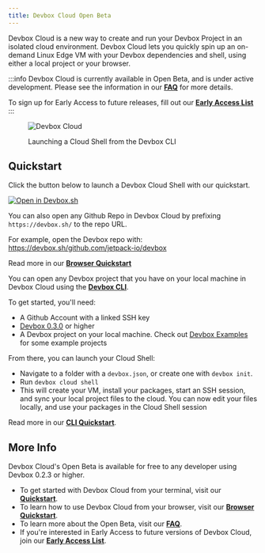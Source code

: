 ```yaml
---
title: Devbox Cloud Open Beta
---
```


Devbox Cloud is a new way to create and run your Devbox Project in an isolated cloud environment. Devbox Cloud lets you quickly spin up an on-demand Linux Edge VM with your Devbox dependencies and shell, using either a local project or your browser.

:::info
Devbox Cloud is currently available in Open Beta, and is under active development. Please see the information in our **[FAQ](beta_faq.md)** for more details.

To sign up for Early Access to future releases, fill out our **[Early Access List](https://jetpack-io.typeform.com/devbox-cloud)**
:::

<figure className="text--center">

![Devbox Cloud](../../static/img/cloud.svg)
<figcaption> Launching a Cloud Shell from the Devbox CLI </figcaption>
</figure>

## Quickstart

<Tabs>
<TabItem value='md' label='Launch a Cloud Shell from your Browser'>

Click the button below to launch a Devbox Cloud Shell with our quickstart. 

[![Open in Devbox.sh](https://jetpack.io/img/devbox/open-in-devbox.svg)](https://devbox.sh/github.com/jetpack-io/devbox-examples?folder=tutorial)

You can also open any Github Repo in Devbox Cloud by prefixing `https://devbox.sh/` to the repo URL. 

For example, open the Devbox repo with:
https://devbox.sh/github.com/jetpack-io/devbox

Read more in our **[Browser Quickstart](browser_getting_started.md)**

</TabItem>
<TabItem value='html' label='Launch a Cloud Shell from the Devbox CLI'>

You can open any Devbox project that you have on your local machine in Devbox Cloud using the **[Devbox CLI](../installing_devbox.md)**. 


To get started, you'll need: 

* A Github Account with a linked SSH key
* [Devbox 0.3.0](../installing_devbox.md) or higher
* A Devbox project on your local machine. Check out [Devbox Examples](https://github.com/jetpack-io/devbox-examples) for some example projects

From there, you can launch your Cloud Shell:  
* Navigate to a folder with a `devbox.json`, or create one with `devbox init`.
* Run `devbox cloud shell`
* This will create your VM, install your packages, start an SSH session, and sync your local project files to the cloud. You can now edit your files locally, and use your packages in the Cloud Shell session

Read more in our **[CLI Quickstart](getting_started.md)**.

</TabItem>
</Tabs>

## More Info

Devbox Cloud's Open Beta is available for free to any developer using Devbox 0.2.3 or higher. 
* To get started with Devbox Cloud from your terminal, visit our **[Quickstart](getting_started.md)**. 
* To learn how to use Devbox Cloud from your browser, visit our **[Browser Quickstart](browser_getting_started.md)**.
* To learn more about the Open Beta, visit our **[FAQ](beta_faq.md)**.
* If you're interested in Early Access to future versions of Devbox Cloud, join our **[Early Access List](https://jetpack-io.typeform.com/devbox-cloud)**.

